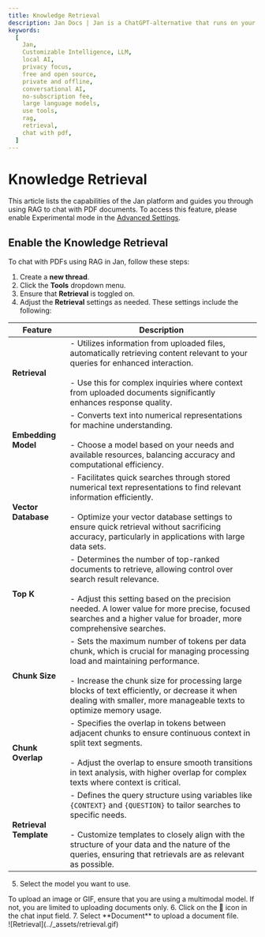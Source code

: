 ```yaml
---
title: Knowledge Retrieval
description: Jan Docs | Jan is a ChatGPT-alternative that runs on your own computer, with a local API server.
keywords:
  [
    Jan,
    Customizable Intelligence, LLM,
    local AI,
    privacy focus,
    free and open source,
    private and offline,
    conversational AI,
    no-subscription fee,
    large language models,
    use tools,
    rag,
    retrieval,
    chat with pdf,
  ]
---
```



# Knowledge Retrieval
This article lists the capabilities of the Jan platform and guides you through using RAG to chat with PDF documents.
<Callout type="warning">
To access this feature, please enable Experimental mode in the [Advanced Settings](/guides/advanced/#enable-the-experimental-mode).
</Callout>

## Enable the Knowledge Retrieval

To chat with PDFs using RAG in Jan, follow these steps:

1. Create a **new thread**.
2. Click the **Tools** dropdown menu.
3. Ensure that **Retrieval** is toggled on.
4. Adjust the **Retrieval** settings as needed. These settings include the following:

| Feature               | Description                                                                                                                                                   |
|-----------------------|---------------------------------------------------------------------------------------------------------------------------------------------------------------|
| **Retrieval**         | - Utilizes information from uploaded files, automatically retrieving content relevant to your queries for enhanced interaction.<br></br>- Use this for complex inquiries where context from uploaded documents significantly enhances response quality.                                  |
| **Embedding Model**   | - Converts text into numerical representations for machine understanding.<br></br>- Choose a model based on your needs and available resources, balancing accuracy and computational efficiency.              |
| **Vector Database**   | - Facilitates quick searches through stored numerical text representations to find relevant information efficiently.<br></br>- Optimize your vector database settings to ensure quick retrieval without sacrificing accuracy, particularly in applications with large data sets.                                           |
| **Top K**             | - Determines the number of top-ranked documents to retrieve, allowing control over search result relevance.<br></br>- Adjust this setting based on the precision needed. A lower value for more precise, focused searches and a higher value for broader, more comprehensive searches.                                                     |
| **Chunk Size**        | - Sets the maximum number of tokens per data chunk, which is crucial for managing processing load and maintaining performance.<br></br>- Increase the chunk size for processing large blocks of text efficiently, or decrease it when dealing with smaller, more manageable texts to optimize memory usage.                                           |
| **Chunk Overlap**     | - Specifies the overlap in tokens between adjacent chunks to ensure continuous context in split text segments.<br></br>- Adjust the overlap to ensure smooth transitions in text analysis, with higher overlap for complex texts where context is critical.                                                  |
| **Retrieval Template**| - Defines the query structure using variables like `{CONTEXT}` and `{QUESTION}` to tailor searches to specific needs.<br></br>- Customize templates to closely align with the structure of your data and the nature of the queries, ensuring that retrievals are as relevant as possible.                                               |
5. Select the model you want to use.
<Callout type="info">
To upload an image or GIF, ensure that you are using a multimodal model. If not, you are limited to uploading documents only.
</Callout>
6. Click on the 📎 icon in the chat input field.
7. Select **Document** to upload a document file.
<br/>
![Retrieval](../_assets/retrieval.gif)
